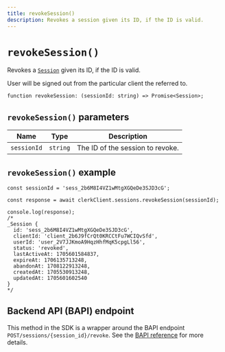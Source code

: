 ```yaml
---
title: revokeSession()
description: Revokes a session given its ID, if the ID is valid.
---
```


# `revokeSession()`

Revokes a [`Session`](/docs/references/javascript/session) given its ID, if the ID is valid.

User will be signed out from the particular client the referred to.

```tsx
function revokeSession: (sessionId: string) => Promise<Session>;
```

## `revokeSession()` parameters

| Name | Type | Description |
| --- | --- | --- |
| `sessionId` | `string` | The ID of the session to revoke. |

## `revokeSession()` example

```tsx
const sessionId = 'sess_2b6M8I4VZ1wMtgXGQeDe3SJD3cG';

const response = await clerkClient.sessions.revokeSession(sessionId);

console.log(response);
/* 
_Session {
  id: 'sess_2b6M8I4VZ1wMtgXGQeDe3SJD3cG',
  clientId: 'client_2b6J9fCrQt0KRCCtFu7WCIQvSfd',
  userId: 'user_2V7JJKmoA9HqzHhfMqK5cpgLl56',
  status: 'revoked',
  lastActiveAt: 1705601584837,
  expireAt: 1706135713248,
  abandonAt: 1708122913248,
  createdAt: 1705530913248,
  updatedAt: 1705601602540
}
*/
```

## Backend API (BAPI) endpoint

This method in the SDK is a wrapper around the BAPI endpoint `POST/sessions/{session_id}/revoke`. See the [BAPI reference](https://clerk.com/docs/reference/backend-api/tag/Sessions#operation/RevokeSession) for more details.
